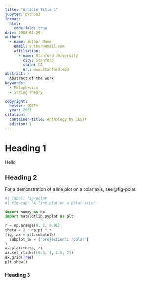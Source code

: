 ```yaml
---
title: "Article Title 1"
jupyter: python3
format:
  html:
    code-fold: true
date: 2008-02-29
author:
  - name: Author Name
    email: author@email.com
    affiliation: 
      - name: Stanford University
        city: Stanford
        state: CA
        url: www.stanford.edu
abstract: > 
  Abstract of the work
keywords:
  - Metaphysics
  - String Theory

copyright: 
  holder: CESTA
  year: 2023
citation: 
  container-title: Anthology by CESTA
  edition: 1
---
```


# Heading 1
:::{.column-page}
<!-- ![](images/elephant.jpg) -->

Hello
:::
## Heading 2
For a demonstration of a line plot on a polar axis, see @fig-polar.

```python
#| label: fig-polar
#| fig-cap: "A line plot on a polar axis"

import numpy as np
import matplotlib.pyplot as plt

r = np.arange(0, 2, 0.01)
theta = 2 * np.pi * r
fig, ax = plt.subplots(
  subplot_kw = {'projection': 'polar'} 
)
ax.plot(theta, r)
ax.set_rticks([0.5, 1, 1.5, 2])
ax.grid(True)
plt.show()
```
### Heading 3 